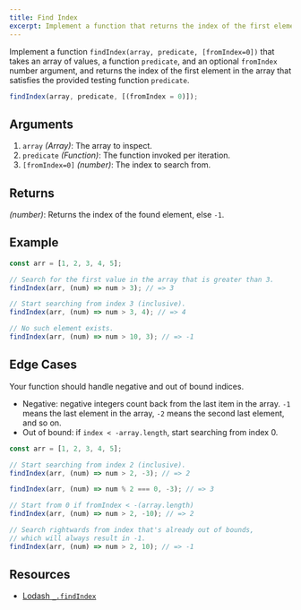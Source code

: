 ```yaml
---
title: Find Index
excerpt: Implement a function that returns the index of the first element in the array that satisfies the provided testing function
---
```


Implement a function `findIndex(array, predicate, [fromIndex=0])` that takes an array of values, a function `predicate`, and an optional `fromIndex` number argument, and returns the index of the first element in the array that satisfies the provided testing function `predicate`.

```js
findIndex(array, predicate, [(fromIndex = 0)]);
```

## Arguments

1. `array` _(Array)_: The array to inspect.
1. `predicate` _(Function)_: The function invoked per iteration.
1. `[fromIndex=0]` _(number)_: The index to search from.

## Returns

_(number)_: Returns the index of the found element, else `-1`.

## Example

```js
const arr = [1, 2, 3, 4, 5];

// Search for the first value in the array that is greater than 3.
findIndex(arr, (num) => num > 3); // => 3

// Start searching from index 3 (inclusive).
findIndex(arr, (num) => num > 3, 4); // => 4

// No such element exists.
findIndex(arr, (num) => num > 10, 3); // => -1
```

## Edge Cases

Your function should handle negative and out of bound indices.

- Negative: negative integers count back from the last item in the array. `-1` means the last element in the array, `-2` means the second last element, and so on.
- Out of bound: if `index < -array.length`, start searching from index 0.

```js
const arr = [1, 2, 3, 4, 5];

// Start searching from index 2 (inclusive).
findIndex(arr, (num) => num > 2, -3); // => 2

findIndex(arr, (num) => num % 2 === 0, -3); // => 3

// Start from 0 if fromIndex < -(array.length)
findIndex(arr, (num) => num > 2, -10); // => 2

// Search rightwards from index that's already out of bounds,
// which will always result in -1.
findIndex(arr, (num) => num > 2, 10); // => -1
```

## Resources

- [Lodash `_.findIndex`](https://lodash.com/docs/#findIndex)
